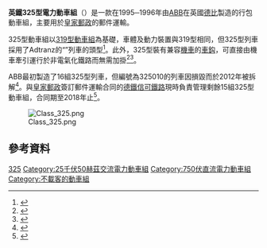 {{NoteTA
|1=zh:德比;zh-hk:打比;
|2=zh-hans:连接器;zh-hant:連結器}}
{{鐵路車輛
|unit         = self
|車輛名稱     = 英鐵325型電力動車組
|公司色       = #AB273A
|標題色       = white
|圖像         = 325's approach Crewe Railway Station.JPG
|pxl          = 300px
|圖像說明     = 由三列325型動車組[[機車重聯|重聯]]而成的12節郵政列車駛經[[克魯車站|克魯車站]]，前往倫敦
|產量         = 16列
|列車編組     = 4<br />DTPMV-MPMV-TPMV-DTPMV
|營運最高速度 = {{convert|100|mph}}
|全長         = DTPMV：{{convert|19.83|m}}<br />MPMV / TPMV：{{convert|19.92|m}}
|全闊         = {{convert|3.77|m}}
|全高         = {{convert|2.82|m}}
|編組總重量   = {{convert|138.4|t}}
|軌距         = 1,435毫米（[[標準軌|標準軌]]）
|車身物料= [[碳鋼|碳鋼]]
|電化方式     = 750[[伏特|V]] [[軌道供電|第三軌]][[直流電|直流電]] ''及'' 25[[伏特|kV]] [[高架電纜|高架電纜]][[交流電|交流電]]
|原產國       = {{UK}}
|用戶         = [[德鐵貨運|德鐵貨運]]英國公司
|類型         = [[电力动车组|电力动车组]]、郵政列車
|製造商       = [[ABB|ABB]]
|投入服務日期 = 1995年
|路線         = [[西海岸主線|西海岸主線]]、[[東海岸主線|東海岸主線]]<ref name="DBS2">{{cite news|url=https://www.rail.dbschenker.co.uk/rail-uk-en/News_Media/news/10364840/dbsr_uk_top_reliability.html|title=DB Schenker Rail UK tops reliability and customer satisfaction scores|publisher=德鐵信可鐵路|date=2015-11-11|accessdate=2015-11-30|language=en|deadurl=yes|archiveurl=https://web.archive.org/web/20160304122007/https://www.rail.dbschenker.co.uk/rail-uk-en/News_Media/news/10364840/dbsr_uk_top_reliability.html|archivedate=2016-03-04}}</ref>
|備註         = 技術數據來源見<ref name="TheRailwayCentre">{{cite web|url=http://www.railway-centre.com/class-325.html|title=Class 325|publisher=The Railway Centre.Com|accessdate=2015-11-30|language=en}}</ref>
}}
'''英鐵325型電力動車組'''（{{lang-en|British Rail Class 325}}）是一款在1995─1996年由[[ABB|ABB]]在英國[[德比_(英格蘭)|德比]]製造的行包動車組，主要用於[[皇家郵政|皇家郵政]]的郵件運輸。

325型動車組以[[英鐵319型電力動車組|319型動車組]]為基礎，車體及動力裝置與319型相同，但325型列車採用了Adtranz的“{{link-en|聯網者列車|Networker (train)|Networker}}”列車的頭型<ref name="AllTime">{{cite web|url=http://www.railway-centre.com/uploads/7/2/2/3/7223531/all_time_emu_classes.pdf|title=The All Time Guide to EMU Classifications|date=2010-05-??|accessdate=2015-11-30|language=en|page=2}}</ref>。此外，325型裝有兼容[[鐵路機車|機車]]的[[車鈎|車鈎]]，可直接由機車牽引運行於非電氣化鐵路而無需加掛{{link-en|緩衝車|Barrier vehicle}}<ref name="DB">{{cite web|url=http://www.docbrown.info/docspics/ArchiveSteam/lococlass325.htm|title=Class 325 Electric Multiple Units ABB DERBY|first1=Phil|last1=Brown|work=Doc Brown's Travel Pictures|accessdate=2015-11-30|language=en}}</ref><ref name="SR">{{cite web|url=http://www.scot-rail.co.uk/page/class+325|title=Class 325|publisher=scot-rail.co.uk|accessdate=2015-11-30|language=en}}</ref>。

ABB最初製造了16組325型列車，但編號為325010的列車因損毀而於2012年被拆解<ref name="RM">{{cite journal|url=http://www.ncl.ac.uk/newrail/assets/docs/RailwaymagazineJune2012001.pdf|title=Class 325 scrapping: Conversion costs too high|journal=The Railway Magazine|page=82|issn=1466-3562|accessdate=2015-11-30|language=en|date=2012年6月|deadurl=yes|archiveurl=https://web.archive.org/web/20160304125605/http://www.ncl.ac.uk/newrail/assets/docs/RailwaymagazineJune2012001.pdf|archivedate=2016-03-04}}</ref>。與[[皇家郵政|皇家郵政]]簽訂郵件運輸合同的[[德鐵信可鐵路|德鐵信可鐵路]]現時負責管理剩餘15組325型動車組，合同期至2018年止<ref name="DBS1">{{cite news|url=https://www.rail.dbschenker.co.uk/rail-uk-en/News_Media/news/9235040/retains_Royal_Mail_contract.html?start=10|title=DB Schenker Rail UK retains Royal Mail contract|publisher=德鐵信可鐵路|date=2015-04-17|accessdate=2015-11-30|language=en|deadurl=yes|archiveurl=https://web.archive.org/web/20160305032408/https://www.rail.dbschenker.co.uk/rail-uk-en/News_Media/news/9235040/retains_Royal_Mail_contract.html?start=10|archivedate=2016-03-05}}</ref>。

[[File:Class_325.png|none]]

== 參考資料 ==
<references />

{{英國電力動車組}}

{{DEFAULTSORT:British Rail Class 325}}
[[Category:英國電力動車組|325]]
[[Category:25千伏50赫茲交流電力動車組|Category:25千伏50赫茲交流電力動車組]]
[[Category:750伏直流電力動車組|Category:750伏直流電力動車組]]
[[Category:不載客的動車組|Category:不載客的動車組]]